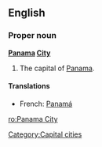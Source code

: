 {{wikipedia}}
==English==

===Proper noun===
'''[[Panama]] [[City]]'''
# The capital of [[Panama]].

====Translations====
*French: [[Panamá]]

[[Category:Capital cities]]

[[ro:Panama City]]